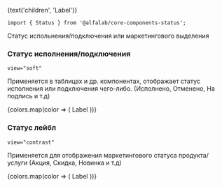 

<Meta
    title='Компоненты'
    component={Status}
/>


<!-- Canvas -->

<Story name='Status'>
    <Status
        color={select('color', colors, 'green')}
        view={select('view', ['soft', 'contrast'], 'soft')}
    >
        {text('children', 'Label')}
    </Status>
</Story>


<!-- Docs -->

<ComponentHeader
    name='Status'
    version={version}
    package='@alfalab/core-components-status'
    stage={1}
/>

```tsx
import { Status } from '@alfalab/core-components-status';
```

Статус испольнения/подключения или маркетингового выделения

### Статус исполнения/подключения

`view="soft"`

Применяется в таблицах и др. компонентах, отображает статус исполнения или подключения чего-либо.
(Исполнено, Отменено, На подпись и т.д)

<Preview>
    <Container>
        <Row>
            {colors.map(color => (
                <Col key={color}>
                    <Status view='soft' color={color}>Label</Status>
                </Col>
            ))}
        </Row>
    </Container>
</Preview>

### Статус лейбл

`view="contrast"`

Применяется для отображения маркетингового статуса продукта/услуги (Акция, Скидка, Новинка и т.д)

<Preview>
    <Container>
        <Row>
            {colors.map(color => (
                <Col key={color}>
                    <Status view='contrast' color={color}>Label</Status>
                </Col>
            ))}
        </Row>
    </Container>
</Preview>

<Props of={Status} />
